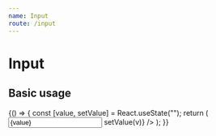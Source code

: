 ```yaml
---
name: Input
route: /input
---
```



# Input

## Basic usage

<Playground>
    {() => {
        const [value, setValue] = React.useState("");
        return (
            <Input
                label="Input field label"
                value={value}
                onChange={(v) => setValue(v)}
            />
        );
    }}
</Playground>

<Props of={Input} />
